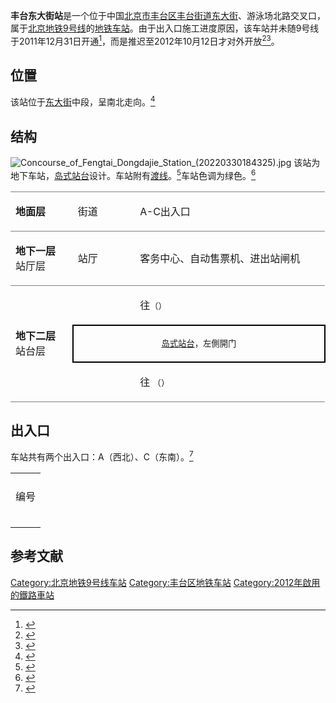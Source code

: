 {{NoteTA
|G1=Railway}}
{{Infobox station
|name = 丰台东大街
|eng_name = Fengtai Dongdajie<ref>{{cite web |title=JPG格式线路图下载 |url=https://www.bjsubway.com/jpg.html |website=北京地铁 |accessdate=2020-12-30 |archive-date=2020-10-26 |archive-url=https://web.archive.org/web/20201026031221/https://www.bjsubway.com/jpg.html |dead-url=no }}</ref>
|linecolour = {{北京地铁颜色|9}}
|image = Platform of Fengtai Dongdajie Station (20220330184216).jpg
|caption = 丰台东大街站站台
|other_name = 
|country = {{PRC}}
|borough = [[北京市|北京市]][[丰台区|丰台区]][[丰台街道|丰台街道]]
|address = [[东大街_(丰台)|东大街]]、游泳场北路交叉口
|coordinates = {{Coord|39.855123|116.293833|type:railwaystation_region:CN-11_source:GoogleMaps|display=inline,title}}
|elevation = 
|operator = [[北京市地铁运营有限公司|北京市地铁运营有限公司]]
|lines = {{北京地铁线路名|9|SL}}
|distance = 
|platform = 1座[[岛式站台|岛式站台]]
|tracks = 2条
|bus_routes = 
|bus_stands = 
|connections = 公交站：游泳场北路东口
|structure = 地下车站
|hall = 整体式站厅
|depth = 
|levels = 
|interchange = 
|exits = 2個
|elevator = 
|escalator = 
|architect = 
|architectural_style = 
|colour = 绿色
|type = 
|status = 运营中
|code = 
|zone = 
|classification = 
|website = 
|built = 
|opened = 2012年10月12日
|pass_year = 
|passengers = 
|pass_system = 
|pass_rank = 
|mpassengers = 
|trains = 
|station_hours = 
|hours = 
|first = {{北京地铁线路名|9|S}}
:往{{北京地铁起讫站|9|R}}：06:02
:往{{北京地铁起讫站|9|L}}：05:08
|last = {{北京地铁线路名|9|S}}
:往{{北京地铁起讫站|9|R}}：23:42
:往{{北京地铁起讫站|9|L}}：22:48
|adjacent = {{adjacent stations|system=北京地铁|line=9|left=七里庄|right=丰台南路|note-left=1.325km|note-mid=距离[[国家图书馆站|国家图书馆]]10.931km|note-right=1.585km}}
|other_services = 
|route_map = {{Routemap|inline=yes|map=
utSTRf\utSTRg~~ ~~{{rmr|Licon=U|{{stl|北京地铁|七里庄}}}}
utSTR+BSl\utSTR+BSr
utSTR+BSl\utSTR+BSr
utSTRf\utSTRg~~ ~~{{rmr|Licon=D|{{stl|北京地铁|丰台南路}}}}
}}
}}
'''丰台东大街站'''是一个位于中国[[北京市|北京市]][[丰台区|丰台区]][[丰台街道|丰台街道]][[东大街_(丰台)|东大街]]、游泳场北路交叉口，属于[[北京地铁|北京地铁]][[北京地铁9号线|9号线]]的[[地铁车站|地铁车站]]。由于出入口施工进度原因，该车站并未随9号线于2011年12月31日开通<ref>{{cite news|url=http://www.morningpost.com.cn/xwzx/bjxw/2011-11-19/254178.shtml|title=丰台东大街地铁站暂缓开通|date=2011-11-19|accessdate=2011-12-17|publisher=[[北京晨报|北京晨报]]|author=陈琳|deadurl=yes|archiveurl=https://archive.is/20120905034216/http://www.morningpost.com.cn/xwzx/bjxw/2011-11-19/254178.shtml|archivedate=2012-09-05}}</ref>，而是推迟至2012年10月12日才对外开放<ref>{{cite news|url=http://www.bjsubway.com/node/2999|title=9号线丰台东大街站今天正式迎接乘客|publisher=北京地铁|date=2012-10-12|accessdate=2012-10-12|deadurl=yes|archiveurl=https://web.archive.org/web/20121018080324/http://www.bjsubway.com/node/2999|archivedate=2012-10-18}}</ref><ref>{{cite news|url=http://gb.cri.cn/27824/2012/10/12/5005s3884585.htm|title=北京地铁9号线丰台东大街站开通|3=|publisher=国际在线|date=2012-10-12|accessdate=2012-10-12|archive-date=2016-11-27|archive-url=https://web.archive.org/web/20161127220827/http://gb.cri.cn/27824/2012/10/12/5005s3884585.htm|dead-url=no}}</ref>。

== 位置 ==
该站位于[[东大街_(丰台)|东大街]]中段，呈南北走向。<ref>{{cite web|url=http://www.bjghw.gov.cn/web/static/articles/catalog_14300/2009-10-19/article_ff80808123fa497b0124529b8055000d/ff80808123fa497b0124529b8055000d.html|title=地铁9号线规划方案公告|publisher=[[北京市规划委员会|北京市规划委员会]]|date=2009-10-14|accessdate=2010-03-28|deadurl=yes|archiveurl=https://web.archive.org/web/20100327030037/http://www.bjghw.gov.cn/web/static/articles/catalog_14300/2009-10-19/article_ff80808123fa497b0124529b8055000d/ff80808123fa497b0124529b8055000d.html|archivedate=2010-03-27}}</ref>

== 结构 ==
[[File:Concourse_of_Fengtai_Dongdajie_Station_(20220330184325).jpg|thumb]]
<!-- 最长肯定是错的，6号线车是8节，车站只要有渡线或折返线肯定比这站长。 -->
该站为地下车站，[[岛式站台|岛式站台]]设计。车站附有[[渡线|渡线]]。<ref>{{cite news|title=北京最长地铁站丰台东大街站开建|url=http://news.sina.com.cn/c/2010-09-23/125421158165.shtml|author=陈斯|publisher=[[法制晚报|法制晚报]]|date=2010-09-23|accessdate=2011-12-17|archive-date=2016-11-27|archive-url=https://web.archive.org/web/20161127215137/http://news.sina.com.cn/c/2010-09-23/125421158165.shtml|dead-url=no}}</ref>车站色调为绿色。<ref>{{cite web|url=http://www.bjjtw.gov.cn/gzdt/ywsds/201112/t20111209_58060.htm|title=9号线南段将于2011年年底开通试运营|date=2011-12-09|accessdate=2011-12-17|publisher=[[北京市交通委员会|北京市交通委员会]]|deadurl=yes|archiveurl=https://web.archive.org/web/20131224115102/http://www.bjjtw.gov.cn/gzdt/ywsds/201112/t20111209_58060.htm|archivedate=2013-12-24}}</ref>
{|cellspacing=0 cellpadding=3
|style="border-top:solid 1px gray;border-bottom:solid 1px gray;" width=100|'''地面层'''
|style="border-top:solid 1px gray;border-bottom:solid 1px gray;" width=100|街道
|style="border-top:solid 1px gray;border-bottom:solid 1px gray;" width=350|A-C出入口
|-
|style="border-bottom:solid 1px gray;"|'''地下一层'''<br />站厅层
|style="border-bottom:solid 1px gray;"|站厅
|style="border-bottom:solid 1px gray;"|客务中心、自动售票机、进出站闸机
|-
|style="border-bottom:solid 1px gray;" rowspan=3|'''地下二层'''<br />站台层
|{{arrow|L}}
|{{北京地铁线路名|9|c}} <!--常规列车/{{北京地铁线路名|房|c}}跨线车-->往{{站|国家图书馆}}<small>（{{站|七里庄}}）</small>
|-
|style="border-right:solid 2px black;border-left:solid 2px black;border-top:solid 2px black;border-bottom:solid 2px black;" colspan=2|<center><small>[[岛式站台|岛式站台]]，左側開门</small></center>
|-
|style="border-bottom:solid 1px gray;"|{{arrow|R}}
|style="border-bottom:solid 1px gray;"|{{北京地铁线路名|9|c}} <!--常规列车-->往{{站|郭公庄}}<!-- /{{北京地铁线路名|房|c}}跨线车往{{站|阎村东}}--><small>（{{站|丰台南路}}）</small>
|}

== 出入口 ==
车站共有两个出入口：A（西北）、C（东南）。<ref>{{cite web|title=9号线丰台东大街站将于明天（10月12日）正式启用|url=http://www.bjsubway.com/node/2998|accessdate=2012-10-11|date=2012-10-11|archiveurl=https://web.archive.org/web/20130207165152/http://bjsubway.com/node/2998|archivedate=2013-02-07|deadurl=yes}}</ref>
{| class="wikitable"
| colspan="5" align="center" bgcolor="{{北京地铁颜色|9}}" |
|-
! 编号
! 指示
! 建议前往的目的地
! 照片
! 无障碍设施
|-
|{{港鐵出口|A}}
|东大街
|丰管路、七里庄路、丰台区公安局、丰台第一幼儿园
|[[File:Exit_A_of_Fengtai_Dongdajie_Station_(20220425163541).jpg|150px]]
|{{n/a}}
|-
|{{港鐵出口|C|附=升}}
|东大街
|东货场路、东营里小区
|[[File:Exit_C_of_Fengtai_Dongdajie_Station_(20210607155923).jpg|150px]]
|[[File:Exit_C_lift_of_Fengtai_Dongdajie_Station_(20220425151017).jpg|150px]]
|-
| colspan="5" bgcolor="#EEEEEE" | {{港鐵出口|註=升}}
|}

== 参考文献 ==
{{commonscat|Fengtai Dongdajie Station}}
{{reflist}}

{{北京地铁9号线}}
[[Category:北京地铁9号线车站|Category:北京地铁9号线车站]]
[[Category:丰台区地铁车站|Category:丰台区地铁车站]]
[[Category:2012年啟用的鐵路車站|Category:2012年啟用的鐵路車站]]